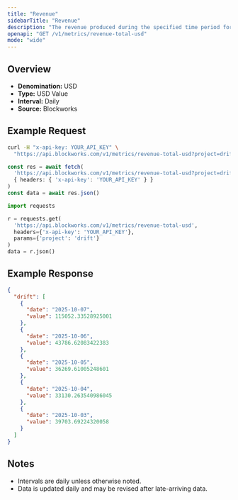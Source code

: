 ```yaml
---
title: "Revenue"
sidebarTitle: "Revenue"
description: "The revenue produced during the specified time period for given project."
openapi: "GET /v1/metrics/revenue-total-usd"
mode: "wide"
---
```


## Overview

- **Denomination:** USD
- **Type:** USD Value
- **Interval:** Daily
- **Source:** Blockworks

## Example Request

<CodeGroup>

```bash cURL
curl -H "x-api-key: YOUR_API_KEY" \
  "https://api.blockworks.com/v1/metrics/revenue-total-usd?project=drift"
```

```typescript TypeScript
const res = await fetch(
  'https://api.blockworks.com/v1/metrics/revenue-total-usd?project=drift',
  { headers: { 'x-api-key': 'YOUR_API_KEY' } }
)
const data = await res.json()
```

```python Python
import requests

r = requests.get(
  'https://api.blockworks.com/v1/metrics/revenue-total-usd',
  headers={'x-api-key': 'YOUR_API_KEY'},
  params={'project': 'drift'}
)
data = r.json()
```

</CodeGroup>

## Example Response

```json
{
  "drift": [
    {
      "date": "2025-10-07",
      "value": 115052.33528925001
    },
    {
      "date": "2025-10-06",
      "value": 43786.62083422383
    },
    {
      "date": "2025-10-05",
      "value": 36269.61005248601
    },
    {
      "date": "2025-10-04",
      "value": 33130.263540986045
    },
    {
      "date": "2025-10-03",
      "value": 39703.69224320058
    }
  ]
}
```

## Notes
- Intervals are daily unless otherwise noted.
- Data is updated daily and may be revised after late-arriving data.